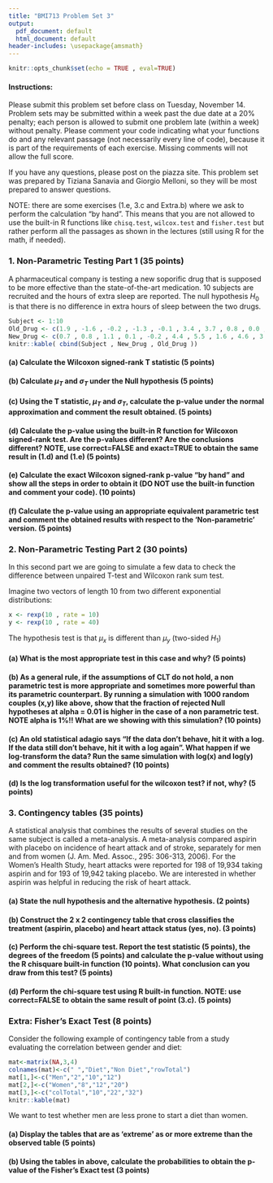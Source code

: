 ```yaml
---
title: "BMI713 Problem Set 3"
output:
  pdf_document: default
  html_document: default
header-includes: \usepackage{amsmath}
---
```


```r
knitr::opts_chunk$set(echo = TRUE , eval=TRUE)
```

#### Instructions:

Please submit this problem set before class on Tuesday, November 14. Problem sets may be submitted within a week past the due date at a 20% penalty; each person is allowed to submit one problem late (within a week) without penalty. Please comment your code indicating what your functions do and any relevant passage (not necessarily every line of code), because it is part of the requirements of each exercise. Missing comments will not allow the full score.

If you have any questions, please post on the piazza site. This problem set was prepared by Tiziana Sanavia and Giorgio Melloni, so they will be most prepared to answer questions.

NOTE: there are some exercises (1.e, 3.c and Extra.b) where we ask to perform the calculation "by hand". This means that you are not allowed to use the built-in R functions like `chisq.test`, `wilcox.test` and `fisher.test` but rather perform all the passages as shown in the lectures (still using R for the math, if needed). 

### 1. Non-Parametric Testing Part 1 (35 points)

A pharmaceutical company is testing a new soporific drug that is supposed to be more effective than the state-of-the-art medication. 10 subjects are recruited and the hours of extra sleep are reported. The null hypothesis $H_0$ is that there is no difference in extra hours of sleep between the two drugs.

```r
Subject <- 1:10
Old_Drug <- c(1.9 , -1.6 , -0.2 , -1.3 , -0.1 , 3.4 , 3.7 , 0.8 , 0.0 , 2.0)
New_Drug <- c(0.7 , 0.8 , 1.1 , 0.1 , -0.2 , 4.4 , 5.5 , 1.6 , 4.6 , 3.4)
knitr::kable( cbind(Subject , New_Drug , Old_Drug ))
```

#### (a) Calculate the Wilcoxon signed-rank T statistic (5 points)

#### (b) Calculate $\mu_T$ and $\sigma_T$ under the Null hypothesis (5 points)

#### (c) Using the T statistic, $\mu_T$ and $\sigma_T$, calculate the p-value under the normal approximation and comment the result obtained. (5 points)

#### (d) Calculate the p-value using the built-in R function for Wilcoxon signed-rank test. Are the p-values different? Are the conclusions different? NOTE, use correct=FALSE and exact=TRUE to obtain the same result in (1.d) and (1.e) (5 points)

#### (e) Calculate the exact Wilcoxon signed-rank p-value "by hand" and show all the steps in order to obtain it (DO NOT use the built-in function and comment your code). (10 points)

#### (f) Calculate the p-value using an appropriate equivalent parametric test and comment the obtained results with respect to the 'Non-parametric' version. (5 points)


### 2. Non-Parametric Testing Part 2 (30 points)

In this second part we are going to simulate a few data to check the difference between unpaired T-test and Wilcoxon rank sum test.

Imagine two vectors of length 10 from two different exponential distributions:

```r
x <- rexp(10 , rate = 10)
y <- rexp(10 , rate = 40)
```

The hypothesis test is that $\mu_x$ is different than $\mu_y$ (two-sided $H_1$)

#### (a) What is the most appropriate test in this case and why? (5 points)

#### (b) As a general rule, if the assumptions of CLT do not hold, a non parametric test is more appropriate and sometimes more powerful than its parametric counterpart. By running a simulation with 1000 random couples (x,y) like above, show that the fraction of rejected Null hypotheses at alpha = 0.01 is higher in the case of a non parametric test. NOTE alpha is 1%!! What are we showing with this simulation? (10 points)

#### (c) An old statistical adagio says "If the data don't behave, hit it with a log. If the data still don't behave, hit it with a log again". What happen if we log-transform the data? Run the same simulation with log(x) and log(y) and comment the results obtained? (10 points)

#### (d) Is the log transformation useful for the wilcoxon test? if not, why? (5 points)


### 3. Contingency tables (35 points)

A statistical analysis that combines the results of several studies on the same subject is called a meta-analysis. A meta-analysis compared aspirin with placebo on incidence of heart attack and of stroke, separately for men and from women (J. Am. Med. Assoc., 295: 306-313, 2006). For the Women's Health Study, heart attacks were reported for 198 of 19,934 taking aspirin and for 193 of 19,942 taking placebo. We are interested in whether aspirin was helpful in reducing the risk of heart attack.

#### (a) State the null hypothesis and the alternative hypothesis. (2 points)

#### (b) Construct the 2 x 2 contingency table that cross classifies the treatment (aspirin, placebo) and heart attack status (yes, no). (3 points)

#### (c) Perform the chi-square test. Report the test statistic (5 points), the degrees of the freedom (5 points) and calculate the p-value without using the R chisquare built-in function (10 points). What conclusion can you draw from this test? (5 points)

#### (d) Perform the chi-square test using R built-in function. NOTE: use correct=FALSE to obtain the same result of point (3.c). (5 points)

### Extra: Fisher's Exact Test (8 points)

Consider the following example of contingency table from a study evaluating the correlation between gender and diet:

```r
mat<-matrix(NA,3,4)
colnames(mat)<-c(" ","Diet","Non Diet","rowTotal")
mat[1,]<-c("Men","2","10","12")
mat[2,]<-c("Women","8","12","20")
mat[3,]<-c("colTotal","10","22","32")
knitr::kable(mat)
```

We want to test whether men are less prone to start a diet than women.

#### (a) Display the tables that are as 'extreme' as or more extreme than the observed table (5 points)

#### (b) Using the tables in above, calculate the probabilities to obtain the p-value of the Fisher's Exact test (3 points)